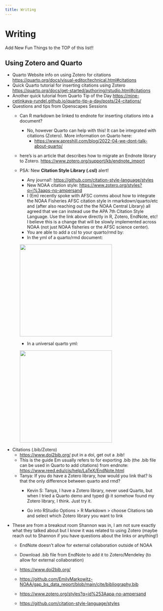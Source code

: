 ```yaml
---
title: Writing
---
```


# Writing

Add New Fun Things to the TOP of this list!!

## Using Zotero and Quarto

-   Quarto Website info on using Zotero for citations <https://quarto.org/docs/visual-editor/technical.html#citations> 
-   Quick Quarto tutorial for inserting citations using Zotero <https://quarto.org/docs/get-started/authoring/rstudio.html#citations> 
-   Another quick tutorial from Quarto Tip of the Day <https://mine-cetinkaya-rundel.github.io/quarto-tip-a-day/posts/24-citations/> 
-   Questions and tips from Openscapes Sessions
    -   Can R markdown be linked to endnote for inserting citations into a document? 

        -   No, however Quarto can help with this! It can be integrated with citations (Zotero). More information on Quarto here: 
            -   <https://www.apreshill.com/blog/2022-04-we-dont-talk-about-quarto/>

    -   here's is an article that describes how to migrate an Endnote library to Zotero. <https://www.zotero.org/support/kb/endnote_import>

    -   PSA: New **Citation Style Library (.csl)** alert!

        -   Any journal!: <https://github.com/citation-style-language/styles> 
        -   New NOAA citation style: [https://www.zotero.org/styles?q=i%3aaps-no-ampersand](https://www.zotero.org/styles?q=id%3Aapa-no-ampersand)
        -   I (Em) recently spoke with AFSC comms about how to integrate the NOAA Fisheries AFSC citation style in rmarkdown/quarto/etc and (after also reaching out the the NOAA Central Library) all agreed that we can instead use the APA 7th Citation Style Language. Use the link above directly in R, Zotero, EndNote, etc! I believe this is a change that will be slowly implemented across NOAA (not just NOAA fisheries or the AFSC science center). 
        -   You are able to add a csl to your quarto/rmd by:
        -   In the yml of a quarto/rmd document:

        ![](images/Screenshot%202022-11-21%20111136.png){width="300"}

        -   In a universal quarto yml: 

        ![](images/Screenshot%202022-11-21%20111158.png){width="300"}
-   Citations (.bib/Zotero)
    -   <https://www.doi2bib.org/> put in a doi, get out a .bib!
    -   This is the guide Em usually refers to for exporting .bib (the .bib file can be used in Quarto to add citations) from endnote: <https://www.reed.edu/cis/help/LaTeX/EndNote.html> 
    -   Tanya: If you do have a Zotero library, how would you link that? Is that the only difference between quarto and rmd?
        -   Kevin S: Tanya, I have a Zotero library, never used Quarto, but when I tried a Quarto demo and typed \@ it somehow found my Zotero library, I think. Just try it.

        -   Go into RStudio Options \> R Markdown \> choose Citations tab and select which Zotero library you want to link

<!-- -->

-   These are from a breakout room Shannon was in, I am not sure exactly what they talked about but I know it was related to using Zotero (maybe reach out to Shannon if you have questions about the links or anything!) 
    -   EndNote doesn't allow for external collaboration outside of NOAA

    -   Download .bib file from EndNote to add it to Zotero/Mendeley (to allow for external collaboration)

    -   <https://www.doi2bib.org/> 

    -   <https://github.com/EmilyMarkowitz-NOAA/gap_bs_data_report/blob/main/cite/bibliography.bib> 

    -   <https://www.zotero.org/styles?q=id%253Aapa-no-ampersand> 

    -   <https://github.com/citation-style-language/styles>  
